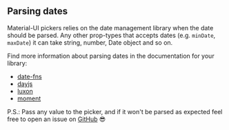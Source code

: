 
<PageMeta title="Parsing" description="Parsing dates for @material-ui/pickers" />

## Parsing dates

Material-UI pickers relies on the date management library when the date should be parsed. Any other prop-types that accepts dates (e.g. `minDate`, `maxDate`) it can take string, number, Date object and so on.

<Ad />

Find more information about parsing dates in the documentation for your library:

- [date-fns](https://date-fns.org/v2.19.0/docs/parse)
- [dayjs](https://day.js.org/docs/en/parse/parse)
- [luxon](https://moment.github.io/luxon/docs/manual/parsing.html)
- [moment](https://momentjs.com/docs/#/parsing/)

P.S.: Pass any value to the picker, and if it won't be parsed as expected feel free to open an issue
on [GitHub](https://github.com/mui-org/material-ui-pickers) 😎

